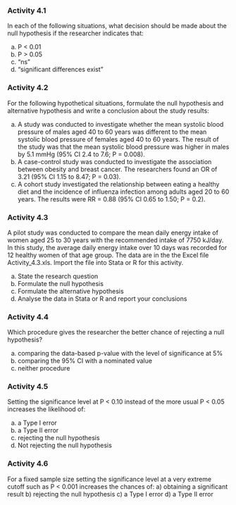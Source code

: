 ### Activity 4.1 {-}

In each of the following situations, what decision should be made about the null hypothesis if the researcher indicates that:

a) P < 0.01
b) P > 0.05
c) "ns"
d) "significant differences exist"

### Activity 4.2 {-}

For the following hypothetical situations, formulate the null hypothesis and alternative hypothesis and write a conclusion about the study results:

a) A study was conducted to investigate whether the mean systolic blood pressure of males aged 40 to 60 years was different to the mean systolic blood pressure of females aged 40 to 60 years. The result of the study was that the mean systolic blood pressure was higher in males by 5.1 mmHg (95% CI 2.4 to 7.6; P = 0.008).
b) A case-control study was conducted to investigate the association between obesity and breast cancer. The researchers found an OR of 3.21 (95% CI 1.15 to 8.47; P = 0.03).
c) A cohort study investigated the relationship between eating a healthy diet and the incidence of influenza infection among adults aged 20 to 60 years. The results were RR = 0.88 (95% CI 0.65 to 1.50; P = 0.2). 

### Activity 4.3 {-}

A pilot study was conducted to compare the mean daily energy intake of women aged 25 to 30 years with the recommended intake of 7750 kJ/day. In this study, the average daily energy intake over 10 days was recorded for 12 healthy women of that age group. The data are in the the Excel file Activity_4.3.xls. Import the file into Stata or R for this activity.

a) State the research question
b) Formulate the null hypothesis
c) Formulate the alternative hypothesis
d) Analyse the data in Stata or R and report your conclusions

### Activity 4.4 {-}

Which procedure gives the researcher the better chance of rejecting a null hypothesis?

a) comparing the data-based p-value with the level of significance at 5%
b) comparing the 95% CI with a nominated value
c) neither procedure  

### Activity 4.5 {-}

Setting the significance level at P < 0.10 instead of the more usual P < 0.05 increases the likelihood of:

a) a Type I error
b) a Type II error
c) rejecting the null hypothesis
d) Not rejecting the null hypothesis 

### Activity 4.6 {-}
For a fixed sample size setting the significance level at a very extreme cutoff such as P < 0.001 increases the chances of:
a) obtaining a significant result
b) rejecting the null hypothesis
c) a Type I error
d) a Type II error
